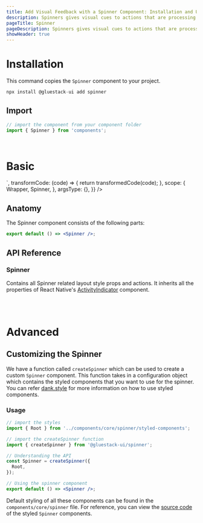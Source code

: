 ```yaml
---
title: Add Visual Feedback with a Spinner Component: Installation and Usage
description: Spinners gives visual cues to actions that are processing or awaiting a course change or results.
pageTitle: Spinner
pageDescription: Spinners gives visual cues to actions that are processing or awaiting a course change or results.
showHeader: true
---
```



<Meta title="components/Feedback/Spinner" />


# Installation

This command copies the `Spinner` component to your project.

```jsx
npx install @gluestack-ui add spinner
```

## Import

```jsx
// import the component from your component folder
import { Spinner } from 'components';
```

<br />

# Basic

<AppProvider>
  <CodePreview
    showComponentRenderer={true}
    showArgsController={false}
    metaData={{
      code: `
<Spinner />
`,
      transformCode: (code) => {
        return transformedCode(code);
      },
      scope: {
        Wrapper,
        Spinner,
      },
      argsType: {},
    }}
  />
</AppProvider>
<br />

## Anatomy

The Spinner component consists of the following parts:

```jsx
export default () => <Spinner />;
```

## API Reference

### Spinner

Contains all Spinner related layout style props and actions.
It inherits all the properties of React Native's [ActivityIndicator](https://reactnative.dev/docs/activity-indicator#props) component.

<br />
<br />

# Advanced

## Customizing the Spinner

We have a function called `createSpinner` which can be used to create a custom `Spinner` component. This function takes in a configuration object which contains the styled components that you want to use for the spinner. You can refer [dank.style](https://dank.style/) for more information on how to use styled components.

### Usage

```jsx
// import the styles
import { Root } from '../components/core/spinner/styled-components';

// import the createSpinner function
import { createSpinner } from '@gluestack-ui/spinner';

// Understanding the API
const Spinner = createSpinner({
  Root,
});

// Using the spinner component
export default () => <Spinner />;
```

Default styling of all these components can be found in the `components/core/spinner` file. For reference, you can view the [source code](https://github.com/gluestack/gluestack-ui/blob/development/example/storybook/src/components/Spinner/index.tsx) of the styled `Spinner` components.
